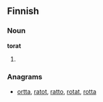 ==Finnish==

===Noun===
'''torat'''

# {{plural of|[[tora]]|lang=Finnish}}

===Anagrams===
* [[ortta#Finnish|ortta]], [[ratot#Finnish|ratot]], [[ratto#Finnish|ratto]], [[rotat#Finnish|rotat]], [[rotta#Finnish|rotta]]